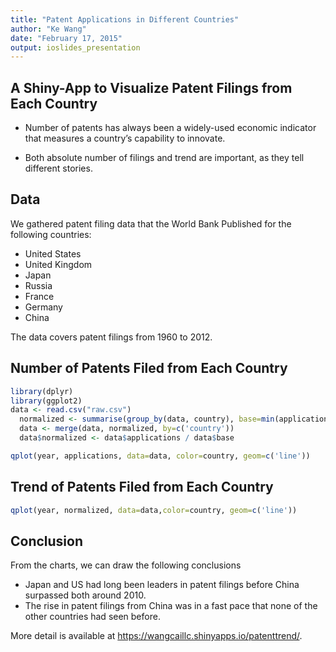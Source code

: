 ```yaml
---
title: "Patent Applications in Different Countries"
author: "Ke Wang"
date: "February 17, 2015"
output: ioslides_presentation
---
```


## A Shiny-App to Visualize Patent Filings from Each Country

- Number of patents has always been a widely-used economic indicator that measures a country's capability to innovate.

- Both absolute number of filings and trend are important, as they tell different stories.


## Data

We gathered patent filing data that the World Bank Published for the following countries:

- United States
- United Kingdom
- Japan
- Russia
- France
- Germany
- China

The data covers patent filings from 1960 to 2012.

## Number of Patents Filed from Each Country

```r
library(dplyr)
library(ggplot2)
data <- read.csv("raw.csv")
  normalized <- summarise(group_by(data, country), base=min(applications, na.rm=TRUE))
  data <- merge(data, normalized, by=c('country'))
  data$normalized <- data$applications / data$base
```

```r
qplot(year, applications, data=data, color=country, geom=c('line'))
```

## Trend of Patents Filed from Each Country

```r
qplot(year, normalized, data=data,color=country, geom=c('line'))
```

## Conclusion

From the charts, we can draw the following conclusions

- Japan and US had long been leaders in patent filings before China surpassed both around 2010.
- The rise in patent filings from China was in a fast pace that none of the other countries had seen before.

More detail is available at <https://wangcaillc.shinyapps.io/patenttrend/>.